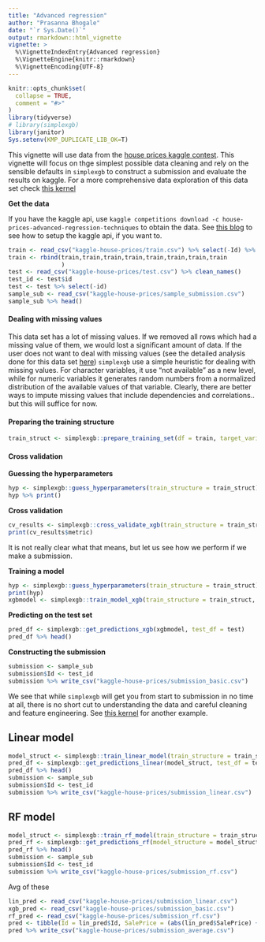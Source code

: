 ```yaml
---
title: "Advanced regression"
author: "Prasanna Bhogale"
date: "`r Sys.Date()`"
output: rmarkdown::html_vignette
vignette: >
  %\VignetteIndexEntry{Advanced regression}
  %\VignetteEngine{knitr::rmarkdown}
  %\VignetteEncoding{UTF-8}
---
```


```r
knitr::opts_chunk$set(
  collapse = TRUE,
  comment = "#>"
)
library(tidyverse)
# library(simplexgb)
library(janitor)
Sys.setenv(KMP_DUPLICATE_LIB_OK=T)
```

This vignette will use data from the [house prices kaggle contest](https://www.kaggle.com/c/house-prices-advanced-regression-techniques/overview). This vignette will focus on thge simplest possible data cleaning and rely on the sensible defaults in `simplexgb` to construct a submission and evaluate the results on kaggle. For a more comprehensive data exploration of this data set check [this kernel](https://www.kaggle.com/erikbruin/house-prices-lasso-xgboost-and-a-detailed-eda)

**Get the data**

If you have the kaggle api, use `kaggle competitions download -c house-prices-advanced-regression-techniques` to obtain the data. See [this blog](https://adityashrm21.github.io/Setting-Up-Kaggle/) to see how to setup the kaggle api, if you want to.

```r
train <- read_csv("kaggle-house-prices/train.csv") %>% select(-Id) %>% clean_names()
train <- rbind(train,train,train,train,train,train,train,train
               )
test <- read_csv("kaggle-house-prices/test.csv") %>% clean_names()
test_id <- test$id
test <- test %>% select(-id)
sample_sub <- read_csv("kaggle-house-prices/sample_submission.csv")
sample_sub %>% head()
```

#### Dealing with missing values

This data set has a lot of missing values. If we removed all rows which had a missing value of them, we would lost a significant amount of data. If the user does not want to deal with missing values (see the detailed analysis done for this data set [here](https://www.kaggle.com/erikbruin/house-prices-lasso-xgboost-and-a-detailed-eda)) `simplexgb` use a simple heuristic for dealing with missing values. For character variables, it use "not available" as a new level, while for numeric variables it generates random numbers from a normalized distribution of the available values of that variable. Clearly, there are better ways to impute missing values that include dependencies and correlations.. but this will suffice for now.

#### Preparing the training structure

```r
train_struct <- simplexgb::prepare_training_set(df = train, target_variable = "sale_price")
```


#### Cross validation

**Guessing the hyperparameters**

```r
hyp <- simplexgb::guess_hyperparameters(train_structure = train_struct)
hyp %>% print()
```

**Cross validation**

```r
cv_results <- simplexgb::cross_validate_xgb(train_structure = train_struct, hyperparameters = hyp, nfold = 5)
print(cv_results$metric)
```

It is not really clear what that means, but let us see how we perform if we make a submission.

**Training a model**

```r
hyp <- simplexgb::guess_hyperparameters(train_structure = train_struct)
print(hyp)
xgbmodel <- simplexgb::train_model_xgb(train_structure = train_struct, hyperparameters = hyp)
```

**Predicting on the test set**

```r
pred_df <- simplexgb::get_predictions_xgb(xgbmodel, test_df = test)
pred_df %>% head()
```

**Constructing the submission**

```r
submission <- sample_sub
submission$Id <- test_id
submission %>% write_csv("kaggle-house-prices/submission_basic.csv")
```

We see that while `simplexgb` will get you from start to submission in no time at all, there is no short cut to understanding the data and careful cleaning and feature engineering. See [this kernel](https://www.kaggle.com/raimohaikari/house-prices-pls) for another example. 


## Linear model

```r
model_struct <- simplexgb::train_linear_model(train_structure = train_struct, model_structure = xgbmodel, hyperparameters = hyp)
pred_df <- simplexgb::get_predictions_linear(model_struct, test_df = test) %>% abs()
pred_df %>% head()
submission <- sample_sub
submission$Id <- test_id
submission %>% write_csv("kaggle-house-prices/submission_linear.csv")
```

## RF model

```r
model_struct <- simplexgb::train_rf_model(train_structure = train_struct, model_structure = model_struct, hyperparameters = hyp)
pred_rf <- simplexgb::get_predictions_rf(model_structure = model_struct, test_df = test)
pred_rf %>% head()
submission <- sample_sub
submission$Id <- test_id
submission %>% write_csv("kaggle-house-prices/submission_rf.csv")
```


Avg of these

```r
lin_pred <- read_csv("kaggle-house-prices/submission_linear.csv")
xgb_pred <- read_csv("kaggle-house-prices/submission_basic.csv")
rf_pred <- read_csv("kaggle-house-prices/submission_rf.csv")
pred <- tibble(Id = lin_pred$Id, SalePrice = (abs(lin_pred$SalePrice) + abs(xgb_pred$SalePrice) + abs(rf_pred$SalePrice)))
pred %>% write_csv("kaggle-house-prices/submission_average.csv")
```

